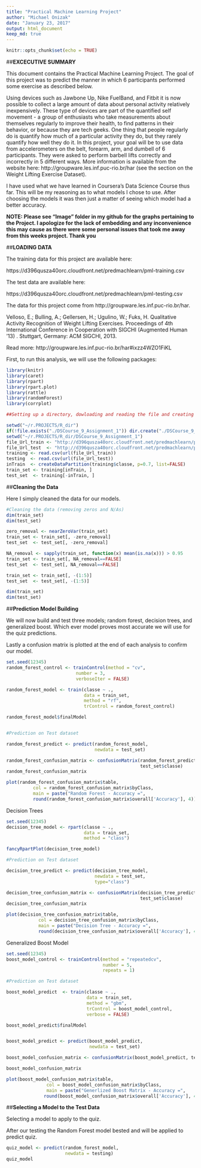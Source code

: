 ---
title: "Practical Machine Learning Project"
author: "Michael Onizak"
date: "January 23, 2017"
output: html_document
keep_md: true
---

```{r setup, include=FALSE}
knitr::opts_chunk$set(echo = TRUE)
```


##**EXCECUTIVE SUMMARY**


This document contains the Practical Machine Learning Project. The goal of this project was to predict the manner in which 6 participants performed some exercise as described below. 

Using devices such as Jawbone Up, Nike FuelBand, and Fitbit it is now possible to collect a large amount of data about personal activity relatively inexpensively. These type of devices are part of the quantified self movement - a group of enthusiasts who take measurements about themselves regularly to improve their health, to find patterns in their behavior, or because they are tech geeks. One thing that people regularly do is quantify how much of a particular activity they do, but they rarely quantify how well they do it. In this project, your goal will be to use data from accelerometers on the belt, forearm, arm, and dumbell of 6 participants. They were asked to perform barbell lifts correctly and incorrectly in 5 different ways. More information is available from the website here: http://groupware.les.inf.puc-rio.br/har (see the section on the Weight Lifting Exercise Dataset).

I have used what we have learned in Coursera's Data Science Course thus far. This will be my reasoning as to what models I chose to use. After choosing the models it was then just a matter of seeing which model had a better accuracy. 

**NOTE: Please see "Image" folder in my github for the graphs pertaining to the Project. I apologize for the lack of embedding and any inconvenience this may cause as there were some personal issues that took me away from this weeks project. Thank you**

##**LOADING DATA**

The training data for this project are available here:

https://d396qusza40orc.cloudfront.net/predmachlearn/pml-training.csv

The test data are available here:

https://d396qusza40orc.cloudfront.net/predmachlearn/pml-testing.csv

The data for this project come from http://groupware.les.inf.puc-rio.br/har.

Velloso, E.; Bulling, A.; Gellersen, H.; Ugulino, W.; Fuks, H. Qualitative Activity Recognition of Weight Lifting Exercises. Proceedings of 4th International Conference in Cooperation with SIGCHI (Augmented Human '13) . Stuttgart, Germany: ACM SIGCHI, 2013.

Read more: http://groupware.les.inf.puc-rio.br/har#ixzz4WZO1FiKL

First, to run this analysis, we will use the following packages:


```{r, echo=TRUE}
library(knitr)
library(caret)
library(rpart)
library(rpart.plot)
library(rattle)
library(randomForest)
library(corrplot)

##Setting up a directory, dowloading and reading the file and creating a partition

setwd("~/r.PROJECTS/R_dir") 
if(!file.exists("./DSCourse_9_Assignment_1")) dir.create("./DSCourse_9_Assignment_1")
setwd("~/r.PROJECTS/R_dir/DSCourse_9_Assignment_1")
file_Url_train <- "http://d396qusza40orc.cloudfront.net/predmachlearn/pml-training.csv"
file_Url_test  <- "http://d396qusza40orc.cloudfront.net/predmachlearn/pml-testing.csv"
training <- read.csv(url(file_Url_train))
testing  <- read.csv(url(file_Url_test))
inTrain  <- createDataPartition(training$classe, p=0.7, list=FALSE)
train_set <- training[inTrain, ]
test_set  <- training[-inTrain, ]
```

##**Cleaning the Data**

Here I simply cleaned the data for our models.


```{r, echo=TRUE}

#Cleaning the data (removing zeros and N/As)
dim(train_set)
dim(test_set)

zero_removal <- nearZeroVar(train_set)
train_set <- train_set[, -zero_removal]
test_set  <- test_set[, -zero_removal]

NA_removal <- sapply(train_set, function(x) mean(is.na(x))) > 0.95
train_set <- train_set[, NA_removal==FALSE]
test_set  <- test_set[, NA_removal==FALSE]

train_set <- train_set[, -(1:5)]
test_set  <- test_set[, -(1:5)]

dim(train_set)
dim(test_set)


```


##**Prediction Model Building**

We will now build and test three models; random forest, decision trees, and generalized boost. Which ever model proves most accurate we will use for the quiz predictions. 

Lastly a confusion matrix is plotted at the end of each analysis to confirm our model.

```{r, echo=TRUE}

set.seed(12345)
random_forest_control <- trainControl(method = "cv", 
                          number = 3, 
                          verboseIter = FALSE)

random_forest_model <- train(classe ~ ., 
                             data = train_set, 
                             method = "rf", 
                             trControl = random_forest_control)

random_forest_model$finalModel


#Prediction on Test dataset

random_forest_predict <- predict(random_forest_model, 
                                 newdata = test_set)

random_forest_confusion_matrix <- confusionMatrix(random_forest_predict, 
                                                  test_set$classe)
random_forest_confusion_matrix

plot(random_forest_confusion_matrix$table, 
          col = random_forest_confusion_matrix$byClass, 
          main = paste("Random Forest - Accuracy =", 
          round(random_forest_confusion_matrix$overall['Accuracy'], 4)))

```

Decision Trees


```{r, echo=TRUE}
set.seed(12345)
decision_tree_model <- rpart(classe ~ ., 
                             data = train_set, 
                             method = "class")

fancyRpartPlot(decision_tree_model)

#Prediction on Test dataset

decision_tree_predict <- predict(decision_tree_model, 
                                 newdata = test_set, 
                                 type="class")

decision_tree_confusion_matrix <- confusionMatrix(decision_tree_predict, 
                                                  test_set$classe)
decision_tree_confusion_matrix

plot(decision_tree_confusion_matrix$table, 
            col = decision_tree_confusion_matrix$byClass, 
            main = paste("Decision Tree - Accuracy =", 
            round(decision_tree_confusion_matrix$overall['Accuracy'], 4)))

```

Generalized Boost Model


```{r, echo=TRUE}

set.seed(12345)
boost_model_control <- trainControl(method = "repeatedcv", 
                                    number = 5, 
                                    repeats = 1)

#Prediction on Test dataset

boost_model_predict  <- train(classe ~ ., 
                              data = train_set, 
                              method = "gbm", 
                              trControl = boost_model_control, 
                              verbose = FALSE)

boost_model_predict$finalModel


boost_model_predict <- predict(boost_model_predict,
                               newdata = test_set)

boost_model_confusion_matrix <- confusionMatrix(boost_model_predict, test_set$classe)

boost_model_confusion_matrix

plot(boost_model_confusion_matrix$table, 
               col = boost_model_confusion_matrix$byClass, 
               main = paste("Generlized Boost Matrix - Accuracy =", 
              round(boost_model_confusion_matrix$overall['Accuracy'], 4)))

```


##**Selecting a Model to the Test Data**


Selecting a model to apply to the quiz. 


After our testing the Random Forest model bested and will be applied to predict quiz.


```{r, echo=TRUE}

quiz_model <- predict(random_forest_model, 
                      newdata = testing)
quiz_model

```
